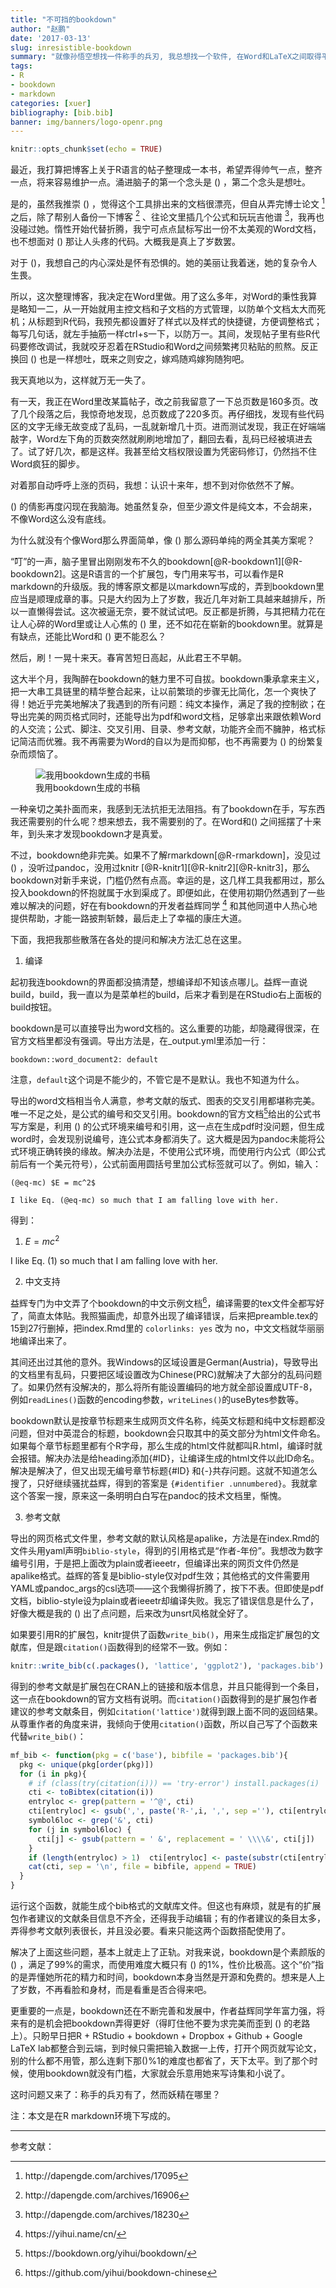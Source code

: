 ```yaml
---
title: "不可挡的bookdown"
author: "赵鹏"
date: '2017-03-13'
slug: inresistible-bookdown
summary: "就像孙悟空想找一件称手的兵刃, 我总想找一个软件, 在Word和LaTeX之间取得平衡. 现在, 她终于来了."
tags:
- R
- bookdown
- markdown
categories: [xuer]
bibliography: [bib.bib]
banner: img/banners/logo-openr.png
---
```


```r
knitr::opts_chunk$set(echo = TRUE)
```

最近，我打算把博客上关于R语言的帖子整理成一本书，希望弄得帅气一点，整齐一点，将来容易维护一点。涌进脑子的第一个念头是 \(\LaTeX\) ，第二个念头是想吐。


是的，虽然我推崇 \(\LaTeX\) ，觉得这个工具排出来的文档很漂亮，但自从弄完博士论文 ^[http://dapengde.com/archives/17095] 之后，除了帮别人备份一下博客 ^[http://dapengde.com/archives/16906] 、往论文里插几个公式和玩玩吉他谱 ^[http://dapengde.com/archives/18230]，我再也没碰过她。惰性开始代替折腾，我宁可点点鼠标写出一份不太美观的Word文档，也不想面对 \(\LaTeX\) 那让人头疼的代码。大概我是真上了岁数罢。

对于 \(\LaTeX\)，我想自己的内心深处是怀有恐惧的。她的美丽让我着迷，她的复杂令人生畏。

所以，这次整理博客，我决定在Word里做。用了这么多年，对Word的秉性我算是略知一二，从一开始就用主控文档和子文档的方式管理，以防单个文档太大而死机；从标题到R代码，我预先都设置好了样式以及样式的快捷键，方便调整格式；每写几句话，就左手抽筋一样ctrl+s一下，以防万一。其间，发现帖子里有些R代码要修改调试，我就咬牙忍着在RStudio和Word之间频繁拷贝粘贴的煎熬。反正换回 \(\LaTeX\) 也是一样想吐，既来之则安之，嫁鸡随鸡嫁狗随狗吧。

我天真地以为，这样就万无一失了。

有一天，我正在Word里改某篇帖子，改之前我留意了一下总页数是160多页。改了几个段落之后，我惊奇地发现，总页数成了220多页。再仔细找，发现有些代码区的文字无缘无故变成了乱码，一乱就新增几十页。进而测试发现，我正在好端端敲字，Word左下角的页数突然就刷刷地增加了，翻回去看，乱码已经被填进去了。试了好几次，都是这样。我甚至给文档权限设置为凭密码修订，仍然挡不住Word疯狂的脚步。

对着那自动呼呼上涨的页码，我想：认识十来年，想不到对你依然不了解。

\(\LaTeX\) 的倩影再度闪现在我脑海。她虽然复杂，但至少源文件是纯文本，不会胡来，不像Word这么没有底线。

为什么就没有个像Word那么界面简单，像 \(\LaTeX\) 那么源码单纯的两全其美方案呢？

“叮”的一声，脑子里冒出刚刚发布不久的bookdown[@R-bookdown1][@R-bookdown2]。这是R语言的一个扩展包，专门用来写书，可以看作是R markdown的升级版。我的博客原文都是以markdown写成的，弄到bookdown里应当是顺理成章的事。只是大约因为上了岁数，我近几年对新工具越来越排斥，所以一直懒得尝试。这次被逼无奈，要不就试试吧。反正都是折腾，与其把精力花在让人心碎的Word里或让人心焦的 \(\LaTeX\) 里，还不如花在崭新的bookdown里。就算是有缺点，还能比Word和 \(\LaTeX\) 更不能忍么？

然后，刷！一晃十来天。春宵苦短日高起，从此君王不早朝。

这大半个月，我陶醉在bookdown的魅力里不可自拔。bookdown秉承拿来主义，把一大串工具链里的精华整合起来，让以前繁琐的步骤无比简化，怎一个爽快了得！她近乎完美地解决了我遇到的所有问题：纯文本操作，满足了我的控制欲；在导出完美的网页格式同时，还能导出为pdf和word文档，足够拿出来跟依赖Word的人交流；公式、脚注、交叉引用、目录、参考文献，功能齐全而不臃肿，格式标记简洁而优雅。我不再需要为Word的自以为是而抑郁，也不再需要为 \(\LaTeX\) 的纷繁复杂而烦恼了。

![我用bookdown生成的书稿](http://dapengde.com/wp-content/uploads/2017/03/2017-03-14.png)

一种亲切之美扑面而来，我感到无法抗拒无法阻挡。有了bookdown在手，写东西我还需要别的什么呢？想来想去，我不需要别的了。在Word和\(\LaTeX\) 之间摇摆了十来年，到头来才发现bookdown才是真爱。

不过，bookdown绝非完美。如果不了解rmarkdown[@R-rmarkdown]，没见过 \(\LaTeX\) ，没听过pandoc，没用过knitr [@R-knitr1][@R-knitr2][@R-knitr3]，那么bookdown对新手来说，门槛仍然有点高。幸运的是，这几样工具我都用过，那么投入bookdown的怀抱就属于水到渠成了。即便如此，在使用初期仍然遇到了一些难以解决的问题，好在有bookdown的开发者益辉同学 ^[https://yihui.name/cn/] 和其他同道中人热心地提供帮助，才能一路披荆斩棘，最后走上了幸福的康庄大道。

下面，我把我那些散落在各处的提问和解决方法汇总在这里。

1. 编译

起初我连bookdown的界面都没搞清楚，想编译却不知该点哪儿。益辉一直说build，build，我一直以为是菜单栏的build，后来才看到是在RStudio右上面板的build按钮。

bookdown是可以直接导出为word文档的。这么重要的功能，却隐藏得很深，在官方文档里都没有强调。导出方法是，在_output.yml里添加一行：

```
bookdown::word_document2: default 
```

注意，`default`这个词是不能少的，不管它是不是默认。我也不知道为什么。

导出的word文档相当令人满意，参考文献的版式、图表的交叉引用都堪称完美。唯一不足之处，是公式的编号和交叉引用。bookdown的官方文档^[https://bookdown.org/yihui/bookdown/]给出的公式书写方案是，利用 \(\LaTeX\) 的公式环境来编号和引用，这一点在生成pdf时没问题，但生成word时，会发现别说编号，连公式本身都消失了。这大概是因为pandoc未能将公式环境正确转换的缘故。解决办法是，不使用公式环境，而使用行内公式（即公式前后有一个美元符号），公式前面用圆括号里加公式标签就可以了。例如，输入：

```
(@eq-mc) $E = mc^2$

I like Eq. (@eq-mc) so much that I am falling love with her.
```

得到：

(@eq-mc) $E = mc^2$

I like Eq. (@eq-mc) so much that I am falling love with her.

2. 中文支持

益辉专门为中文弄了个bookdown的中文示例文档^[https://github.com/yihui/bookdown-chinese]，编译需要的tex文件全都写好了，简直太体贴。我照猫画虎，却意外出现了编译错误，后来把preamble.tex的15到27行删掉，把index.Rmd里的 `colorlinks: yes` 改为 no，中文文档就华丽丽地编译出来了。

其间还出过其他的意外。我Windows的区域设置是German(Austria)，导致导出的文档里有乱码，只要把区域设置改为Chinese(PRC)就解决了大部分的乱码问题了。如果仍然有没解决的，那么将所有能设置编码的地方就全部设置成UTF-8，例如`readLines()`函数的encoding参数，`writeLines()`的useBytes参数等。

bookdown默认是按章节标题来生成网页文件名称，纯英文标题和纯中文标题都没问题，但对中英混合的标题，bookdown会只取其中的英文部分为html文件命名。如果每个章节标题里都有个R字母，那么生成的html文件就都叫R.html，编译时就会报错。解决办法是给heading添加{#ID}，让编译生成的html文件以此ID命名。解决是解决了，但又出现无编号章节标题{#ID} 和{-}共存问题。这就不知道怎么搜了，只好继续骚扰益辉，得到的答案是 `{#identifier .unnumbered}`。我就拿这个答案一搜，原来这一条明明白白写在pandoc的技术文档里，惭愧。

3. 参考文献

导出的网页格式文件里，参考文献的默认风格是apalike，方法是在index.Rmd的文件头用yaml声明`biblio-style`，得到的引用格式是“作者-年份”。我想改为数字编号引用，于是把上面改为plain或者ieeetr，但编译出来的网页文件仍然是apalike格式。益辉的答复是biblio-style仅对pdf生效；其他格式的文件需要用YAML或pandoc_args的csl选项——这个我懒得折腾了，按下不表。但即使是pdf文档，biblio-style设为plain或者ieeetr却编译失败。我忘了错误信息是什么了，好像大概是我的 \(\LaTeX\) 出了点问题，后来改为unsrt风格就全好了。

如果要引用R的扩展包，knitr提供了函数`write_bib()`，用来生成指定扩展包的文献库，但是跟`citation()`函数得到的经常不一致。例如：

```r
knitr::write_bib(c(.packages(), 'lattice', 'ggplot2'), 'packages.bib')
```

得到的参考文献是扩展包在CRAN上的链接和版本信息，并且只能得到一个条目，这一点在bookdown的官方文档有说明。而`citation()`函数得到的是扩展包作者建议的参考文献条目，例如`citation('lattice')`就得到跟上面不同的返回结果。从尊重作者的角度来讲，我倾向于使用`citation()`函数，所以自己写了个函数来代替`write_bib()`：

```r


mf_bib <- function(pkg = c('base'), bibfile = 'packages.bib'){
  pkg <- unique(pkg[order(pkg)])
  for (i in pkg){
    # if (class(try(citation(i))) == 'try-error') install.packages(i)
    cti <- toBibtex(citation(i))
    entryloc <- grep(pattern = '^@', cti)
    cti[entryloc] <- gsub(',', paste('R-',i, ',', sep =''), cti[entryloc])
    symbol6loc <- grep('&', cti)
    for (j in symbol6loc) {
      cti[j] <- gsub(pattern = ' &', replacement = ' \\\\&', cti[j])
    }
    if (length(entryloc) > 1)  cti[entryloc] <- paste(substr(cti[entryloc], 1, nchar(cti[entryloc])-1), 1:length(entryloc), ',', sep ='')
    cat(cti, sep = '\n', file = bibfile, append = TRUE)
  }
}
```

运行这个函数，就能生成个bib格式的文献库文件。但这也有麻烦，就是有的扩展包作者建议的文献条目信息不齐全，还得我手动编辑；有的作者建议的条目太多，弄得参考文献列表很长，并且没必要。看来只能这两个函数搭配使用了。

解决了上面这些问题，基本上就走上了正轨。对我来说，bookdown是个素颜版的 \(\LaTeX\) ，满足了99%的需求，而使用难度大概只有 \(\LaTeX\) 的1%，性价比极高。这个“价”指的是弄懂她所花的精力和时间，bookdown本身当然是开源和免费的。想来是人上了岁数，不再看脸和身材，而是看重是否合得来吧。

更重要的一点是，bookdown还在不断完善和发展中，作者益辉同学年富力强，将来有的是机会把bookdown弄得更好（得盯住他不要为求完美而歪到 \(\LaTeX\) 的老路上）。只盼早日把R + RStudio + bookdown + Dropbox + Github + Google LaTeX lab都整合到云端，到时候只需把输入数据一上传，打开个网页就写论文，别的什么都不用管，那么连剩下那\(\LaTeX\)%1的难度也都省了，天下太平。到了那个时候，使用bookdown就没有门槛，大家就会乐意用她来写诗集和小说了。

这时问题又来了：称手的兵刃有了，然而妖精在哪里？

注：本文是在R markdown环境下写成的。

-----

参考文献：

